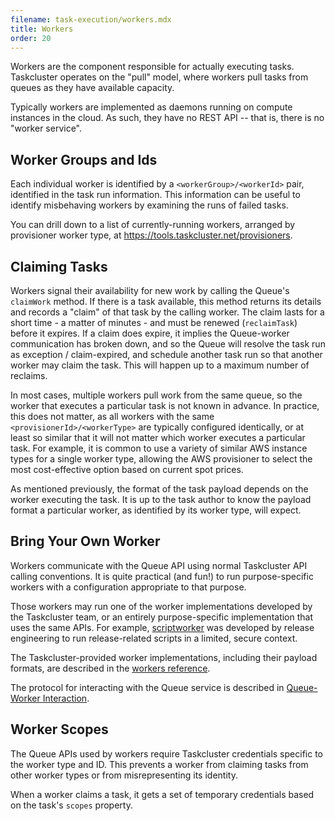 ```yaml
---
filename: task-execution/workers.mdx
title: Workers
order: 20
---
```


Workers are the component responsible for actually executing tasks. Taskcluster
operates on the "pull" model, where workers pull tasks from queues as they have
available capacity.

Typically workers are implemented as daemons running on compute instances in
the cloud. As such, they have no REST API -- that is, there is no "worker
service".

## Worker Groups and Ids

Each individual worker is identified by a `<workerGroup>/<workerId>` pair,
identified in the task run information.  This information can be useful to
identify misbehaving workers by examining the runs of failed tasks.

You can drill down to a list of currently-running workers, arranged by
provisioner worker type, at https://tools.taskcluster.net/provisioners.

## Claiming Tasks

Workers signal their availability for new work by calling the Queue's
`claimWork` method. If there is a task available, this method returns its
details and records a "claim" of that task by the calling worker. The claim
lasts for a short time - a matter of minutes - and must be renewed
(`reclaimTask`) before it expires.  If a claim does expire, it implies the
Queue-worker communication has broken down, and so the Queue will resolve the
task run as exception / claim-expired, and schedule another task run so that
another worker may claim the task. This will happen up to a maximum number of
reclaims.

In most cases, multiple workers pull work from the same queue, so the worker
that executes a particular task is not known in advance.  In practice, this
does not matter, as all workers with the same `<provisionerId>/<workerType>`
are typically configured identically, or at least so similar that it will not
matter which worker executes a particular task. For example, it is common to
use a variety of similar AWS instance types for a single worker type, allowing
the AWS provisioner to select the most cost-effective option based on current
spot prices.

As mentioned previously, the format of the task payload depends on the worker
executing the task. It is up to the task author to know the payload format a
particular worker, as identified by its worker type, will expect.

## Bring Your Own Worker

Workers communicate with the Queue API using normal Taskcluster API calling
conventions. It is quite practical (and fun!) to run purpose-specific workers
with a configuration appropriate to that purpose.

Those workers may run one of the worker implementations developed by the
Taskcluster team, or an entirely purpose-specific implementation that uses the
same APIs. For example, [scriptworker](http://scriptworker.readthedocs.io/) was
developed by release engineering to run release-related scripts in a limited,
secure context.

The Taskcluster-provided worker implementations, including their payload
formats, are described in the [workers reference](/docs/reference/workers).

The protocol for interacting with the Queue service is described in
[Queue-Worker
Interaction](/docs/reference/platform/taskcluster-queue/docs/worker-interaction).

## Worker Scopes

The Queue APIs used by workers require Taskcluster credentials specific to the
worker type and ID. This prevents a worker from claiming tasks from other
worker types or from misrepresenting its identity.

When a worker claims a task, it gets a set of temporary credentials based on
the task's `scopes` property.
